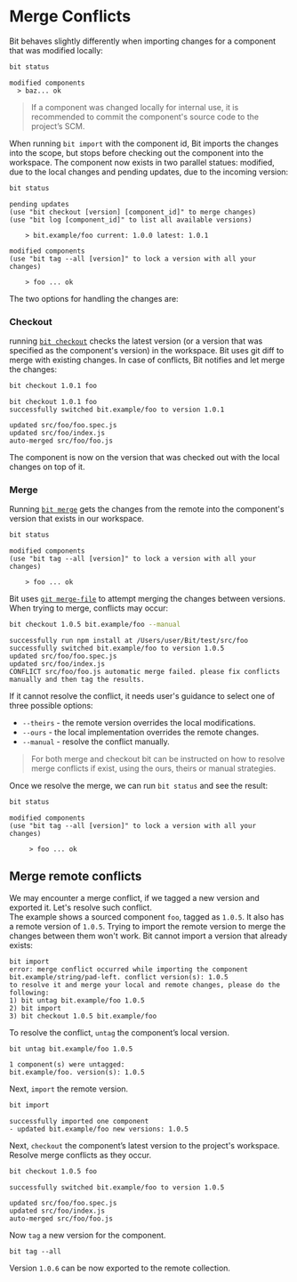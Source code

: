 # Merge Conflicts


Bit behaves slightly differently when importing changes for a component that was modified locally:

```bash
bit status
```

```shell
modified components
  > baz... ok
```

> If a component was changed locally for internal use, it is recommended to commit the component's source code to the project’s SCM.

When running `bit import` with the component id, Bit imports the changes into the scope, but stops before checking out the component into the workspace. The component now exists in two parallel statues: modified, due to the local changes and pending updates, due to the incoming version:

```bash
bit status
```

```shell
pending updates
(use "bit checkout [version] [component_id]" to merge changes)
(use "bit log [component_id]" to list all available versions)

    > bit.example/foo current: 1.0.0 latest: 1.0.1

modified components
(use "bit tag --all [version]" to lock a version with all your changes)

    > foo ... ok
```

The two options for handling the changes are:

### Checkout

running [`bit checkout`](/docs/apis/cli-all#checkout) checks the latest version (or a version that was specified as the component's version) in the workspace. Bit uses git diff to merge with existing changes. In case of conflicts, Bit notifies and let merge the changes:

```bash
bit checkout 1.0.1 foo
```

```shell
bit checkout 1.0.1 foo
successfully switched bit.example/foo to version 1.0.1

updated src/foo/foo.spec.js
updated src/foo/index.js
auto-merged src/foo/foo.js
```

The component is now on the version that was checked out with the local changes on top of it.

### Merge

Running [`bit merge`](/docs/apis/cli-all#merge) gets the changes from the remote into the component's version that exists in our workspace.

```bash
bit status
```

```shell
modified components
(use "bit tag --all [version]" to lock a version with all your changes)

    > foo ... ok
```

Bit uses [`git merge-file`](https://git-scm.com/docs/git-merge-file) to attempt merging the changes between versions. When trying to merge, conflicts may occur:

```bash
bit checkout 1.0.5 bit.example/foo --manual
```

```shell
successfully run npm install at /Users/user/Bit/test/src/foo
successfully switched bit.example/foo to version 1.0.5
updated src/foo/foo.spec.js
updated src/foo/index.js
CONFLICT src/foo/foo.js automatic merge failed. please fix conflicts manually and then tag the results.
```

If it cannot resolve the conflict, it needs user's guidance to select one of three possible options:

- `--theirs` - the remote version overrides the local modifications.
- `--ours` - the local implementation overrides the remote changes.
- `--manual` - resolve the conflict manually.

> For both merge and checkout bit can be instructed on how to resolve merge conflicts if exist, using the ours, theirs or manual strategies.

Once we resolve the merge, we can run `bit status` and see the result:

```bash
bit status
```

```shell
modified components
(use "bit tag --all [version]" to lock a version with all your changes)

     > foo ... ok
```

## Merge remote conflicts

We may encounter a merge conflict, if we tagged a new version and exported it. Let's resolve such conflict.  
The example shows a sourced component `foo`, tagged as `1.0.5`. It also has a remote version of `1.0.5`. Trying to import the remote version to merge the changes between them won't work. Bit cannot import a version that already exists:

```shell
bit import
error: merge conflict occurred while importing the component bit.example/string/pad-left. conflict version(s): 1.0.5
to resolve it and merge your local and remote changes, please do the following:
1) bit untag bit.example/foo 1.0.5
2) bit import
3) bit checkout 1.0.5 bit.example/foo
```

To resolve the conflict, `untag` the component’s local version.

```bash
bit untag bit.example/foo 1.0.5
```

```shell
1 component(s) were untagged:
bit.example/foo. version(s): 1.0.5
```

Next, `import` the remote version.

```bash
bit import
```

```shell
successfully imported one component
- updated bit.example/foo new versions: 1.0.5
```

Next, `checkout` the component’s latest version to the project's workspace. Resolve merge conflicts as they occur.

```bash
bit checkout 1.0.5 foo
```

```shell
successfully switched bit.example/foo to version 1.0.5

updated src/foo/foo.spec.js
updated src/foo/index.js
auto-merged src/foo/foo.js
```

Now `tag` a new version for the component.

```shell
bit tag --all
```

Version `1.0.6` can be now exported to the remote collection.
